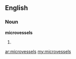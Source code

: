 ==English==

===Noun===
'''microvessels'''

# {{plural of|microvessel}}

[[ar:microvessels]]
[[my:microvessels]]